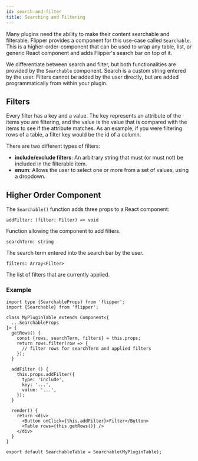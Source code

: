 ```yaml
---
id: search-and-filter
title: Searching and Filtering
---
```


Many plugins need the ability to make their content searchable and filterable. Flipper provides a component for this use-case called `Searchable`. This is a higher-order-component that can be used to wrap any table, list, or generic React component and adds Flipper's search bar on top of it.

We differentiate between search and filter, but both functionalities are provided by the `Searchable` component. Search is a custom string entered by the user. Filters cannot be added by the user directly, but are added programmatically from within your plugin.

## Filters
Every filter has a key and a value. The key represents an attribute of the items you are filtering, and the value is the value that is compared with the items to see if the attribute matches. As an example, if you were filtering rows of a table, a filter key would be the id of a column.

There are two different types of filters:
- **include/exclude filters**: An arbitrary string that must (or must not) be included in the filterable item.
- **enum**: Allows the user to select one or more from a set of values, using a dropdown.

## Higher Order Component
The `Searchable()` function adds three props to a React component:

`addFilter: (filter: Filter) => void`

Function allowing the component to add filters.

`searchTerm: string`

The search term entered into the search bar by the user.

`filters: Array<Filter>`

The list of filters that are currently applied.


### Example
```
import type {SearchableProps} from 'flipper';
import {Searchable} from 'flipper';

class MyPluginTable extends Component<{
  ...SearchableProps
}> {
  getRows() {
    const {rows, searchTerm, filters} = this.props;
    return rows.filter(row => {
      // filter rows for searchTerm and applied filters
    });
  }

  addFilter () {
    this.props.addFilter({
      type: 'include',
      key: '...',
      value: '...',
    });
  }

  render() {
    return <div>
      <Button onClick={this.addFilter}>Filter</Button>
      <Table rows={this.getRows()} />
    </div>
  }
}

export default SearchableTable = Searchable(MyPluginTable);
```
